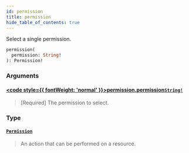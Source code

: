```yaml
---
id: permission
title: permission
hide_table_of_contents: true
---
```








Select a single permission.

```graphql
permission(
  permission: String!
): Permission!
```


### Arguments

#### [<code style={{ fontWeight: 'normal' }}>permission.<b>permission</b></code>](#)<Bullet />[`String!`](/docs/directory-api-reference/schema/common/scalars/string) <Badge class="secondary" text="non-null"/> <Badge class="secondary" text="scalar"/> <Badge class="secondary" text="common"/>
> [Required] The permission to select.
> 

### Type

#### [`Permission`](/docs/directory-api-reference/schema/permissions/objects/permission) <Badge class="secondary" text="object"/> <Badge class="secondary" text="permissions"/>
> An action that can be performed on a resource.
> 





